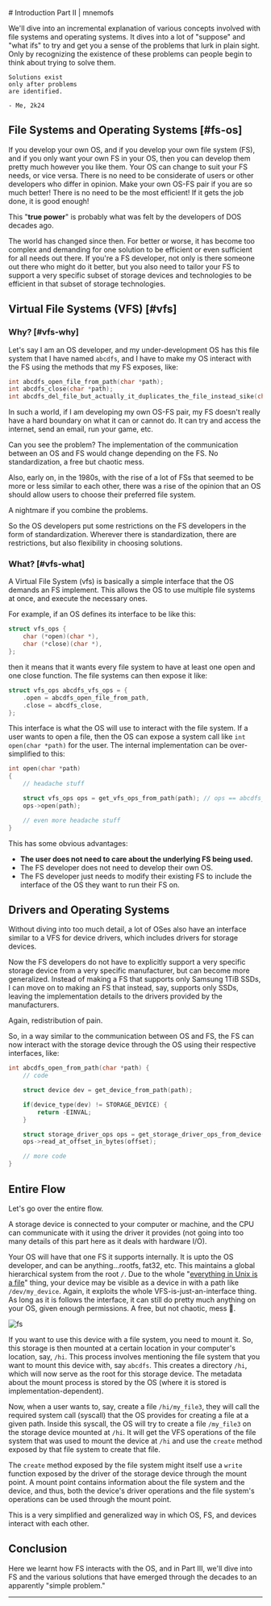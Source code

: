 

<div style={{textAlign: "justify"}}>
# Introduction Part II | mnemofs

We'll dive into an incremental explanation of various concepts involved with file systems and operating systems. It dives into a lot of "suppose" and "what ifs" to try and get you a sense of the problems that lurk in plain sight. Only by recognizing the existence of these problems can people begin to think about trying to solve them.

```
Solutions exist
only after problems
are identified.

- Me, 2k24
```

## File Systems and Operating Systems [#fs-os]

If you develop your own OS, and if you develop your own file system (FS), and if you only want your own FS in your OS, then you can develop them pretty much however you like them. Your OS can change to suit your FS needs, or vice versa. There is no need to be considerate of users or other developers who differ in opinion. Make your own OS-FS pair if you are so much better! There is no need to be the most efficient! If it gets the job done, it is good enough!

This "**true power**" is probably what was felt by the developers of DOS decades ago.

The world has changed since then. For better or worse, it has become too complex and demanding for one solution to be efficient or even sufficient for all needs out there. If you're a FS developer, not only is there someone out there who might do it better, but you also need to tailor your FS to support a very specific subset of storage devices and technologies to be efficient in that subset of storage technologies.

## Virtual File Systems (VFS) [#vfs]

### Why? [#vfs-why]

Let's say I am an OS developer, and my under-development OS has this file system that I have named `abcdfs`, and I have to make my OS interact with the FS using the methods that my FS exposes, like:

```c
int abcdfs_open_file_from_path(char *path);
int abcdfs_close(char *path);
int abcdfs_del_file_but_actually_it_duplicates_the_file_instead_sike(char *path);
```

In such a world, if I am developing my own OS-FS pair, my FS doesn't really have a hard boundary on what it can or cannot do. It can try and access the internet, send an email, run your game, etc.

Can you see the problem? The implementation of the communication between an OS and FS would change depending on the FS. No standardization, a free but chaotic mess.

Also, early on, in the 1980s, with the rise of a lot of FSs that seemed to be more or less similar to each other, there was a rise of the opinion that an OS should allow users to choose their preferred file system.

A nightmare if you combine the problems.

So the OS developers put some restrictions on the FS developers in the form of standardization. Wherever there is standardization, there are restrictions, but also flexibility in choosing solutions.

### What? [#vfs-what]

A Virtual File System (vfs) is basically a simple interface that the OS demands an FS implement. This allows the OS to use multiple file systems at once, and execute the necessary ones.

For example, if an OS defines its interface to be like this:

```c
struct vfs_ops {
    char (*open)(char *),
    char (*close)(char *),
};
```

then it means that it wants every file system to have at least one open and one close function. The file systems can then expose it like:

```c
struct vfs_ops abcdfs_vfs_ops = {
    .open = abcdfs_open_file_from_path,
    .close = abcdfs_close,
};
```

This interface is what the OS will use to interact with the file system. If a user wants to open a file, then the OS can expose a system call like `int open(char *path)` for the user. The internal implementation can be over-simplified to this:
```c
int open(char *path)
{
    // headache stuff

    struct vfs_ops ops = get_vfs_ops_from_path(path); // ops == abcdfs_vfs_ops
    ops->open(path);

    // even more headache stuff
}
```

This has some obvious advantages:

- **The user does not need to care about the underlying FS being used.**
- The FS developer does not need to develop their own OS.
- The FS developer just needs to modify their existing FS to include the interface of the OS they want to run their FS on.

## Drivers and Operating Systems

Without diving into too much detail, a lot of OSes also have an interface similar to a VFS for device drivers, which includes drivers for storage devices.

Now the FS developers do not have to explicitly support a very specific storage device from a very specific manufacturer, but can become more generalized. Instead of making a FS that supports only Samsung 1TiB SSDs, I can move on to making an FS that instead, say, supports only SSDs, leaving the implementation details to the drivers provided by the manufacturers.

Again, redistribution of pain.

So, in a way similar to the communication between OS and FS, the FS can now interact with the storage device through the OS using their respective interfaces, like:

```c
int abcdfs_open_from_path(char *path) {
    // code

    struct device dev = get_device_from_path(path);

    if(device_type(dev) != STORAGE_DEVICE) {
        return -EINVAL;
    }

    struct storage_driver_ops ops = get_storage_driver_ops_from_device(dev);
    ops->read_at_offset_in_bytes(offset);

    // more code
}
```

## Entire Flow

Let's go over the entire flow.

A storage device is connected to your computer or machine, and the CPU can communicate with it using the driver it provides (not going into too many details of this part here as it deals with hardware I/O).

Your OS will have that one FS it supports internally. It is upto the OS developer, and can be anything...rootfs, fat32, etc. This maintains a global hierarchical system from the root `/`. Due to the whole "[everything in Unix is a file](https://en.wikipedia.org/wiki/Everything_is_a_file)" thing, your device may be visible as a device in with a path like `/dev/my_device`. Again, it exploits the whole VFS-is-just-an-interface thing. As long as it is follows the interface, it can still do pretty much anything on your OS, given enough permissions. A free, but not chaotic, mess 🥳.

![fs](https://res.cloudinary.com/dbzi2yvvc/image/upload/v1716198473/mnemofs/Screenshot_20240520_151422_ocimv9.png)

If you want to use this device with a file system, you need to mount it. So, this storage is then mounted at a certain location in your computer's location, say, `/hi`. This process involves mentioning the file system that you want to mount this device with, say `abcdfs`. This creates a directory `/hi`, which will now serve as the root for this storage device. The metadata about the mount process is stored by the OS (where it is stored is implementation-dependent).

Now, when a user wants to, say, create a file `/hi/my_file3`, they will call the required system call (syscall) that the OS provides for creating a file at a given path. Inside this syscall, the OS will try to create a file `/my_file3` on the storage device mounted at `/hi`. It will get the VFS operations of the file system that was used to mount the device at `/hi` and use the `create` method exposed by that file system to create that file.

The `create` method exposed by the file system might itself use a `write` function exposed by the driver of the storage device through the mount point. A mount point contains information about the file system and the device, and thus, both the device's driver operations and the file system's operations can be used through the mount point.

This is a very simplified and generalized way in which OS, FS, and devices interact with each other.

## Conclusion

Here we learnt how FS interacts with the OS, and in Part III, we'll dive into FS and the various solutions that have emerged through the decades to an apparently "simple problem."

</div>

---

<Cards>
<Card icon="❰&emsp;" title="Part I" href={prev} />
<Card icon="❱&emsp;" title="Part III" href={next} />
</Cards>
<br/>
<Card icon="⌂&emsp;" title="Home" href={home} />